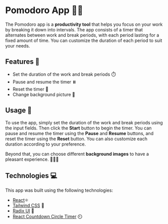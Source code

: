 
# Pomodoro App 🍅⏰

The Pomodoro app is a **productivity tool** that helps you focus on your work by breaking it down into intervals. The app consists of a timer that alternates between work and break periods, with each period lasting for a fixed amount of time. You can customize the duration of each period to suit your needs.

## Features 🚀

- Set the duration of the work and break periods ⏱️
- Pause and resume the timer ⏸️
- Reset the timer 🔄
- Change background picture 🌅

## Usage 🎯

To use the app, simply set the duration of the work and break periods using the input fields. Then click the **Start** button to begin the timer. You can pause and resume the timer using the **Pause** and **Resume** buttons, and reset the timer using the **Reset** button. You can also customize each duration according to your preference.

Beyond that, you can choose different **background images** to have a pleasant experience. 🌄🌅🌇

## Technologies 💻

This app was built using the following technologies:
- [React](https://reactjs.org/)⚛️
- [Tailwind CSS](https://tailwindcss.com/) 🎨
- [Radix UI](https://radix-ui.com/) 🧰
- [React Countdown Circle Timer](https://www.npmjs.com/package/react-countdown-circle-timer) ⏲️

